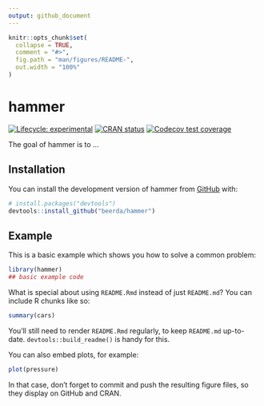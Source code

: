 ```yaml
---
output: github_document
---
```


<!-- README.md is generated from README.Rmd. Please edit that file -->

```r
knitr::opts_chunk$set(
  collapse = TRUE,
  comment = "#>",
  fig.path = "man/figures/README-",
  out.width = "100%"
)
```

# hammer

<!-- badges: start -->
[![Lifecycle: experimental](https://img.shields.io/badge/lifecycle-experimental-orange.svg)](https://lifecycle.r-lib.org/articles/stages.html#experimental)
[![CRAN status](https://www.r-pkg.org/badges/version/hammer)](https://CRAN.R-project.org/package=hammer)
[![Codecov test coverage](https://codecov.io/gh/beerda/hammer/branch/main/graph/badge.svg)](https://app.codecov.io/gh/beerda/hammer?branch=main)
<!-- badges: end -->

The goal of hammer is to ...

## Installation

You can install the development version of hammer from [GitHub](https://github.com/) with:

``` r
# install.packages("devtools")
devtools::install_github("beerda/hammer")
```

## Example

This is a basic example which shows you how to solve a common problem:

```r
library(hammer)
## basic example code
```

What is special about using `README.Rmd` instead of just `README.md`? You can include R chunks like so:

```r
summary(cars)
```

You'll still need to render `README.Rmd` regularly, to keep `README.md` up-to-date. `devtools::build_readme()` is handy for this.

You can also embed plots, for example:

```r
plot(pressure)
```

In that case, don't forget to commit and push the resulting figure files, so they display on GitHub and CRAN.
